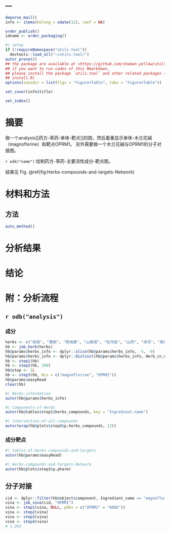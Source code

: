 ---
---

```r
deparse_mail()
info <- items(belong = odate(12), coef = NA)

order_publish()
idname <- order_packaging()
```

```r
#| setup
if (!requireNamespace("utils.tool"))
  devtools::load_all("~/utils.tool/")
autor_preset()
## the package are available at <https://github.com/shaman-yellow/utils.tool>
## if you want to run codes of this Rmarkdown,
## please install the package `utils.tool` and other related packages (run
## install.R)
options(savedir = list(figs = "Figure+Table", tabs = "Figure+Table"))
```

```r
set_cover(info$title)
```

```r
set_index()
```

# 摘要 {#abstract}


做一个analysis[[药方-草药-单体-靶点]]的图，然后着重显示单体-木兰花碱（magnoflorine）和靶点OPRM1。
另外需要做一个木兰花碱与OPRM1的分子对接图。

`r odk("name")` 绘制药方-草药-主要活性成分-靶点图。

结果见 Fig. \@ref(fig:Herbs-compounds-and-targets-Network)

# 材料和方法 {#methods}

## 方法

```r
auto_method()
```

# 分析结果 {#results}

# 结论 {#dis}

# 附：分析流程 {#workflow}

## `r odb("analysis")`

### 成分

```r
herbs <- c("知母", "黄柏", "熟地黄", "山茱萸", "牡丹皮", "山药", "泽泻", "柴胡", "当归", "白芍", "白术", "茯苓", "甘草", "薄荷")
hb <- job_herb(herbs)
hb@params$herbs_info <- dplyr::slice(hb@params$herbs_info, -5, -9)
hb@params$herbs_info <- dplyr::distinct(hb@params$herbs_info, Herb_cn_name, .keep_all = T)
hb <- step1(hb)
hb <- step2(hb, 100)
hb@step <- 2L
hb <- step3(hb, HLs = c("magnoflorine", "OPRM1"))
hb@params$easyRead
clear(hb)
```

```r
#| Herbs-information
autor(hb@params$herbs_info)
```

```r
#| Components-of-Herbs
autor(hb@tables$step1$herbs_compounds, key = "Ingredient.name")
```

```r
#| intersection-of-all-compounds
autor(wrap(hb@plots$step3$p.herbs_compounds, 12))
```

### 成分靶点

```r
#| tables-of-Herbs-compounds-and-targets
autor(hb@params$easyRead)
```

```r
#| Herbs-compounds-and-targets-Network
autor(hb@plots$step3$p.pharm)
```

## 分子对接

```r
cid <- dplyr::filter(hb@object$component, Ingredient_name == "magnoflorine")$PubChem_id
vina <- job_vina(cid, "OPRM1")
vina <- step1(vina, NULL, pdbs = c("OPRM1" = "6DDE"))
vina <- step2(vina)
vina <- step3(vina)
vina <- step4(vina)
# 1.264
```


